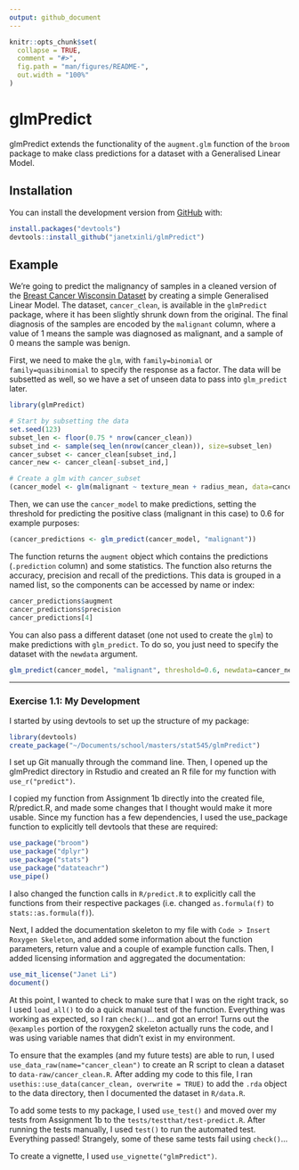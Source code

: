 ```yaml
---
output: github_document
---
```


```r
knitr::opts_chunk$set(
  collapse = TRUE,
  comment = "#>",
  fig.path = "man/figures/README-",
  out.width = "100%"
)
```

# glmPredict

glmPredict extends the functionality of the `augment.glm` function of the `broom` package to make class predictions for a dataset with a Generalised Linear Model.

## Installation

You can install the development version from [GitHub](https://github.com/janetxinli/glmPredict) with:

```r
install.packages("devtools")
devtools::install_github("janetxinli/glmPredict")
```

## Example

We're going to predict the malignancy of samples in a cleaned version of the [Breast Cancer Wisconsin Dataset](https://archive.ics.uci.edu/ml/datasets/Breast+Cancer+Wisconsin+(Diagnostic)) by creating a simple Generalised Linear Model. The dataset, `cancer_clean`, is available in the `glmPredict` package, where it has been slightly shrunk down from the original. The final diagnosis of the samples are encoded by the `malignant` column, where a value of 1 means the sample was diagnosed as malignant, and a sample of 0 means the sample was benign.

First, we need to make the `glm`, with `family=binomial` or `family=quasibinomial` to specify the response as a factor. The data will be subsetted as well, so we have a set of unseen data to pass into `glm_predict` later.

```r
library(glmPredict)

# Start by subsetting the data
set.seed(123)
subset_len <- floor(0.75 * nrow(cancer_clean))
subset_ind <- sample(seq_len(nrow(cancer_clean)), size=subset_len)
cancer_subset <- cancer_clean[subset_ind,]
cancer_new <- cancer_clean[-subset_ind,]

# Create a glm with cancer_subset
(cancer_model <- glm(malignant ~ texture_mean + radius_mean, data=cancer_subset, family="quasibinomial"))
```

Then, we can use the `cancer_model` to make predictions, setting the threshold for predicting the positive class (malignant in this case) to 0.6 for example purposes:

```r
(cancer_predictions <- glm_predict(cancer_model, "malignant"))
```

The function returns the `augment` object which contains the predictions (`.prediction` column) and some statistics. The function also returns the accuracy, precision and recall of the predictions. This data is grouped in a named list, so the components can be accessed by name or index:

```r
cancer_predictions$augment
cancer_predictions$precision
cancer_predictions[4]
```

You can also pass a different dataset (one not used to create the `glm`) to make predictions with `glm_predict`. To do so, you just need to specify the dataset with the `newdata` argument.

```r
glm_predict(cancer_model, "malignant", threshold=0.6, newdata=cancer_new)
```

---

### Exercise 1.1: My Development

I started by using devtools to set up the structure of my package:
```r
library(devtools)
create_package("~/Documents/school/masters/stat545/glmPredict")
```

I set up Git manually through the command line. Then, I opened up the glmPredict directory in Rstudio and created an R file for my function with `use_r("predict")`.

I copied my function from Assignment 1b directly into the created file, R/predict.R, and made some changes that I thought would make it more usable. Since my function has a few dependencies, I used the use_package function to explicitly tell devtools that these are required:
```r
use_package("broom")
use_package("dplyr")
use_package("stats")
use_package("datateachr")
use_pipe()
```

I also changed the function calls in `R/predict.R` to explicitly call the functions from their respective packages (i.e. changed `as.formula(f)` to `stats::as.formula(f)`).

Next, I added the documentation skeleton to my file with `Code > Insert Roxygen Skeleton`, and added some information about the function parameters, return value and a couple of example function calls. Then, I added licensing information and aggregated the documentation:

```r
use_mit_license("Janet Li")
document()
```

At this point, I wanted to check to make sure that I was on the right track, so I used `load_all()` to do a quick manual test of the function. Everything was working as expected, so I ran `check()`... and got an error! Turns out the `@examples` portion of the roxygen2 skeleton actually runs the code, and I was using variable names that didn't exist in my environment.

To ensure that the examples (and my future tests) are able to run, I used `use_data_raw(name="cancer_clean")` to create an R script to clean a dataset to `data-raw/cancer_clean.R`. After adding my code to this file, I ran `usethis::use_data(cancer_clean, overwrite = TRUE)` to add the `.rda` object to the data directory, then I documented the dataset in `R/data.R`. 

To add some tests to my package, I used `use_test()` and moved over my tests from Assignment 1b to the `tests/testthat/test-predict.R`. After running the tests manually, I used `test()` to run the automated test. Everything passed! Strangely, some of these same tests fail using `check()`... 

To create a vignette, I used `use_vignette("glmPredict")`.
